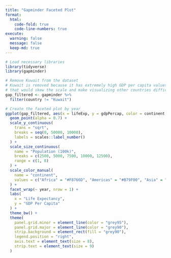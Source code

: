 ```yaml
---
title: "Gapminder Faceted Plot"
format: 
  html:
    code-fold: true
    code-line-numbers: true
execute:
  warning: false
  message: false
  keep-md: true
---
```


```r
# Load necessary libraries
library(tidyverse)
library(gapminder)

# Remove Kuwait from the dataset
# Kuwait is removed because it has extremely high GDP per capita values
# that would skew the scale and make visualizing other countries difficult
gap_filtered <- gapminder %>%
  filter(country != "Kuwait")

# Create the faceted plot by year
ggplot(gap_filtered, aes(x = lifeExp, y = gdpPercap, color = continent, size = pop/100000)) +
  geom_point(alpha = 0.7) +
  scale_y_continuous(
    trans = "sqrt",
    breaks = seq(0, 50000, 10000),
    labels = scales::label_number()
  ) +
  scale_size_continuous(
    name = "Population (100k)",
    breaks = c(2500, 5000, 7500, 10000, 12500),
    range = c(1, 8)
  ) +
  scale_color_manual(
    name = "continent",
    values = c("Africa" = "#F8766D", "Americas" = "#B79F00", "Asia" = "#00BA38", "Europe" = "#00BFC4", "Oceania" = "#F564E3")
  ) +
  facet_wrap(~ year, nrow = 1) +
  labs(
    x = "Life Expectancy",
    y = "GDP Per Capita"
  ) +
  theme_bw() +
  theme(
    panel.grid.minor = element_line(color = "grey95"),
    panel.grid.major = element_line(color = "grey90"),
    strip.background = element_rect(fill = "grey90"),
    legend.position = "right",
    axis.text = element_text(size = 8),
    strip.text = element_text(size = 9)
  )
```
